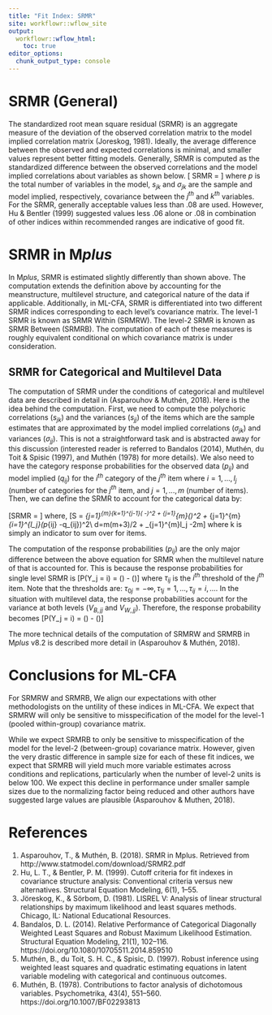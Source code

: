 ```yaml
---
title: "Fit Index: SRMR"
site: workflowr::wflow_site
output:
  workflowr::wflow_html:
    toc: true
editor_options:
  chunk_output_type: console
---
```




# SRMR (General)

The standardized root mean square residual (SRMR) is an aggregate measure of the deviation of the observed correlation matrix to the model implied correlation matrix (Joreskog, 1981). 
Ideally, the average difference between the observed and expected correlations is minimal, and smaller values represent better fitting models.
Generally, SRMR is computed as the standardized difference between the observed correlations and the model implied correlations about variables as shown below.
\[
SRMR = \sqrt{\frac{2 \sum_{j=1}^{p} \sum_{k=j}^{i} {\left( \frac{s_{jk} - \hat{\sigma}_{jk} }{ \sqrt{ s_{jj}s_{kk}}  } \right)}^2 }{p(p+1)}}
\]
where $p$ is the total number of variables in the model, $s_{jk}$ and $\sigma_{jk}$ are the sample and model implied, respectively, covariance between the $j^{th}$ and $k^{th}$ variables.
For the SRMR, generally acceptable values less than .08 are used.
However, Hu \& Bentler (1999) suggested values less .06 alone or .08 in combination of other indices within recommended ranges are indicative of good fit.


# SRMR in M*plus*

In M*plus*, SRMR is estimated slightly differently than shown above.
The computation extends the definition above by accounting for the meanstructure, multilevel structure, and categorical nature of the data if applicable.
Additionally, in ML-CFA, SRMR is differentiated into two different SRMR indices corresponding to each level's covariance matrix.
The level-1 SRMR is known as SRMR Within (SRMRW).
The level-2 SRMR is known as SRMR Between (SRMRB).
The computation of each of these measures is roughly equivalent conditional on which covariance matrix is under consideration.

## SRMR for Categorical and Multilevel Data

The computation of SRMR under the conditions of categorical and multilevel data are described in detail in (Asparouhov & Muthén, 2018). 
Here is the idea behind the computation.
First, we need to compute the polychoric correlations ($s_{jk}$) and the variances ($s_{jj}$) of the items which are the sample estimates that are approximated by the model implied correlations ($\sigma_{jk}$) and variances ($\sigma_{jj}$). 
This is not a straightforward task and is abstracted away for this discussion (interested reader is referred to Bandalos (2014), Muthén, du Toit \& Spisic (1997), and Muthén (1978) for more details).
We also need to have the category response probabilities for the observed data ($p_{ij}$) and model implied ($q_{ij}$) for the $i^{th}$ category of the $j^{th}$ item where $i = 1, ..., l_j$ (number of categories for the $j^{th}$ item, and $j=1, ..., m$ (number of items).
Then, we can define the SRMR to account for the categorical data by:

\[SRMR = \sqrt{\frac{S}{d}}\]
where,
\[S = \sum_{j=1}^{m}\sum_{k=1}^{j-1}\left(\frac{s_{jk}}{\sqrt{s_{jj}s_{kk}}} -\frac{\sigma_{jk}}{\sqrt{\sigma_{jj}\sigma_{kk}}}\right)^2 + \sum_{j=1}^{m}\left(\frac{s_{jj} -\sigma_{jj}}{s_{jj}}\right)^2 + \sum_{j=1}^{m}\sum_{i=1}^{l_j}\left(p_{ij} -q_{ij}\right)^2\\
d=m(m+3)/2 + \sum_{j=1}^{m}l_j -2m\]
where k is simply an indicator to sum over for items.

The computation of the response probabilities ($p_{ij}$) are the only major difference between the above equation for SRMR when the multilevel nature of that is accounted for.
This is because the response probabilities for single level SRMR is
\[P(Y_j = i) = \Phi\left(\frac{\tau_{ij}}{\sqrt{V_{jj}}}\right) - \Phi\left(\frac{\tau_{(i-1)j}}{\sqrt{V_{jj}}}\right)\]
where $\tau_{ij}$ is the $i^{th}$ threshold of the $j^{th}$ item. 
Note that the thresholds are: $\tau_{0j}=-\infty, \tau_{1j}=1, ..., \tau_{ij}=i, ...$.
In the situation with multilevel data, the response probabilities account for the variance at both levels ($V_{B, jj}$ and $V_{W,jj}$).
Therefore, the response probability becomes 
\[P(Y_j = i) = \Phi\left(\frac{\tau_{ij}}{\sqrt{V_{B, jj}+V_{W, jj}}}\right) - \Phi\left(\frac{\tau_{(i-1)j}}{\sqrt{V_{B, jj}+V_{W, jj}}}\right)\]

The more technical details of the computation of SRMRW and SRMRB in M*plus* v8.2 is described more detail in (Asparouhov & Muthén, 2018).

# Conclusions for ML-CFA

For SRMRW and SRMRB, We align our expectations with other methodologists on the untility of these indices in ML-CFA. 
We expect that SRMRW will only be sensitive to misspecification of the model for the level-1 (pooled within-group) covariance matrix.

While we expect SRMRB to only be sensitive to misspecification of the model for the level-2 (between-group) covariance matrix.
However, given the very drastic difference in sample size for each of these fit indices, we expect that SRMRB will yield much more variable estimates across conditions and replications, particularly when the number of level-2 units is below 100. 
We expect this decline in performance under smaller sample sizes due to the normalizing factor being reduced and other authors have suggested large values are plausible (Asparouhov \& Muthen, 2018).


# References

1. Asparouhov, T., & Muthén, B. (2018). SRMR in Mplus. Retrieved from http://www.statmodel.com/download/SRMR2.pdf
2. Hu, L. T., & Bentler, P. M. (1999). Cutoff criteria for fit indexes in covariance structure analysis: Conventional criteria versus new alternatives. Structural Equation Modeling, 6(1), 1–55.
3. Jöreskog, K., & Sörbom, D. (1981). LISREL V: Analysis of linear structural relationships by maximum likelihood and least squares methods. Chicago, IL: National Educational Resources.
4. Bandalos, D. L. (2014). Relative Performance of Categorical Diagonally Weighted Least Squares and Robust Maximum Likelihood Estimation. Structural Equation Modeling, 21(1), 102–116. https://doi.org/10.1080/10705511.2014.859510
5. Muthén, B., du Toit, S. H. C., & Spisic, D. (1997). Robust inference using weighted least squares and quadratic estimating equations in latent variable modeling with categorical and continuous outcomes.
6. Muthén, B. (1978). Contributions to factor analysis of dichotomous variables. Psychometrika, 43(4), 551–560. https://doi.org/10.1007/BF02293813